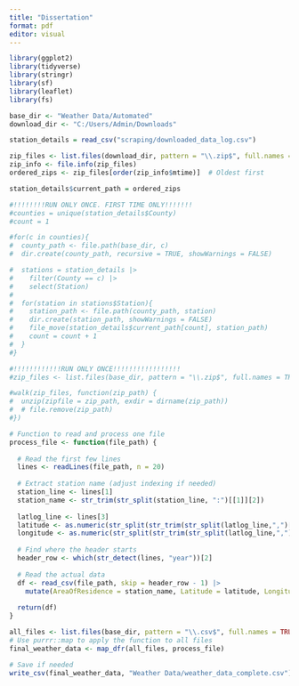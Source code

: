 ```yaml
---
title: "Dissertation"
format: pdf
editor: visual
---
```


```r
library(ggplot2)
library(tidyverse)
library(stringr)
library(sf)
library(leaflet)
library(fs)
```

```r
base_dir <- "Weather Data/Automated"
download_dir <- "C:/Users/Admin/Downloads"
```

```r
station_details = read_csv("scraping/downloaded_data_log.csv")

zip_files <- list.files(download_dir, pattern = "\\.zip$", full.names = TRUE)
zip_info <- file.info(zip_files)
ordered_zips <- zip_files[order(zip_info$mtime)]  # Oldest first

station_details$current_path = ordered_zips
```

```r
#!!!!!!!!RUN ONLY ONCE. FIRST TIME ONLY!!!!!!!
#counties = unique(station_details$County)
#count = 1

#for(c in counties){
#  county_path <- file.path(base_dir, c)
#  dir.create(county_path, recursive = TRUE, showWarnings = FALSE)

#  stations = station_details |>
#    filter(County == c) |>
#    select(Station)
#  
#  for(station in stations$Station){
#    station_path <- file.path(county_path, station)
#    dir.create(station_path, showWarnings = FALSE)
#    file_move(station_details$current_path[count], station_path)
#    count = count + 1
#  }
#}
```

```r
#!!!!!!!!!!!!RUN ONLY ONCE!!!!!!!!!!!!!!!!!
#zip_files <- list.files(base_dir, pattern = "\\.zip$", full.names = TRUE, recursive = TRUE)

#walk(zip_files, function(zip_path) {
#  unzip(zipfile = zip_path, exdir = dirname(zip_path))
#  # file.remove(zip_path)
#})
```

```r
# Function to read and process one file
process_file <- function(file_path) {
  
  # Read the first few lines
  lines <- readLines(file_path, n = 20)
  
  # Extract station name (adjust indexing if needed)
  station_line <- lines[1]
  station_name <- str_trim(str_split(station_line, ":")[[1]][2])
  
  latlog_line <- lines[3]
  latitude <- as.numeric(str_split(str_trim(str_split(latlog_line,",")[[1]][1]),":")[[1]][2])
  longitude <- as.numeric(str_split(str_trim(str_split(latlog_line,",")[[1]][2]),":")[[1]][2])
  
  # Find where the header starts
  header_row <- which(str_detect(lines, "year"))[2]
  
  # Read the actual data
  df <- read_csv(file_path, skip = header_row - 1) |>
    mutate(AreaOfResidence = station_name, Latitude = latitude, Longitude = longitude)
  
  return(df)
}

all_files <- list.files(base_dir, pattern = "\\.csv$", full.names = TRUE, recursive = TRUE)
# Use purrr::map to apply the function to all files
final_weather_data <- map_dfr(all_files, process_file)

# Save if needed
write_csv(final_weather_data, "Weather Data/weather_data_complete.csv")
```
